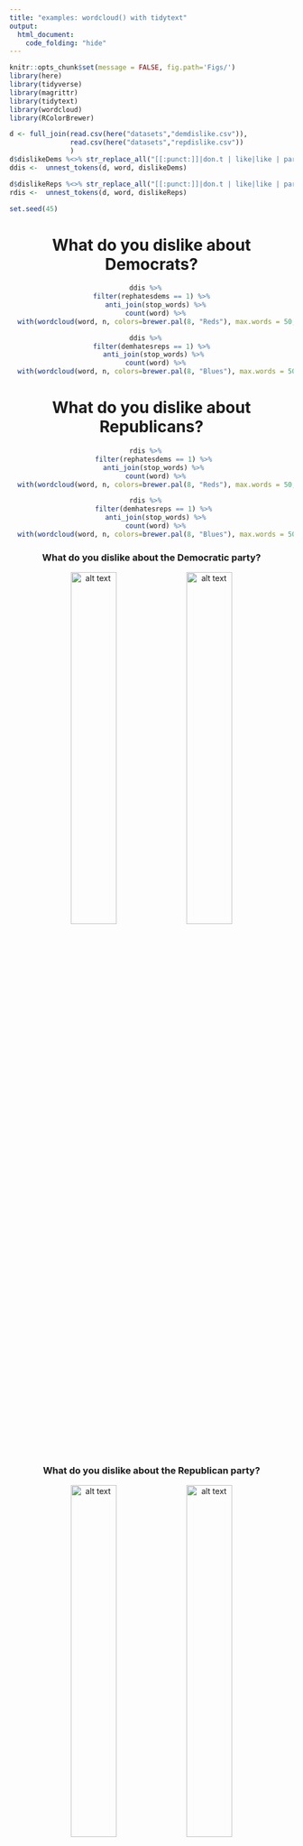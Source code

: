 ```yaml
---
title: "examples: wordcloud() with tidytext"
output:
  html_document:
    code_folding: "hide"
---
```


```r
knitr::opts_chunk$set(message = FALSE, fig.path='Figs/')
library(here)
library(tidyverse)
library(magrittr)
library(tidytext)
library(wordcloud)
library(RColorBrewer)
```


```r
d <- full_join(read.csv(here("datasets","demdislike.csv")),
               read.csv(here("datasets","repdislike.csv"))
               )
d$dislikeDems %<>% str_replace_all("[[:punct:]]|don.t | like|like | party|party | people|pro ", " ") %>% tolower() 
ddis <-  unnest_tokens(d, word, dislikeDems)

d$dislikeReps %<>% str_replace_all("[[:punct:]]|don.t | like|like | party|party | people|pro ", " ") %>% tolower() 
rdis <-  unnest_tokens(d, word, dislikeReps)

set.seed(45)
```

<center>

# What do you dislike about Democrats?

```r
ddis %>%   
  filter(rephatesdems == 1) %>%  
  anti_join(stop_words) %>%
  count(word) %>%
  with(wordcloud(word, n, colors=brewer.pal(8, "Reds"), max.words = 50, scale=c(4,.3)))
```


```r
ddis %>%   
  filter(demhatesreps == 1) %>%  
  anti_join(stop_words) %>% 
  count(word) %>%
  with(wordcloud(word, n, colors=brewer.pal(8, "Blues"), max.words = 50, scale=c(4,.3)))
```


# What do you dislike about Republicans?
```r
rdis %>%   
  filter(rephatesdems == 1) %>% 
  anti_join(stop_words) %>% 
  count(word) %>%
  with(wordcloud(word, n, colors=brewer.pal(8, "Reds"), max.words = 50, scale=c(4,.3)))
```

```r
rdis %>%   
  filter(demhatesreps == 1) %>% 
  anti_join(stop_words) %>%
  count(word) %>%
  with(wordcloud(word, n, colors=brewer.pal(8, "Blues"), max.words = 50, scale=c(4,.3)))
```



### What do you dislike about the Democratic party?
![alt text](Figs/dislikedems-demhatesreps-1.png){ width=40% } ![alt text](Figs/dislikedems-rephatesdems-1.png){ width=40% }

### What do you dislike about the Republican party?
![alt text](Figs/dislikereps-demhatesreps-1.png){ width=40% } ![alt text](Figs/dislikereps-rephatesdems-1.png){ width=40% }

(ANES V161101 V161106)
</center>



```r
library(reshape2)
ddis %>%
  inner_join(get_sentiments("bing")) %>%
  count(word, sentiment, sort = TRUE) %>%
  acast(word ~ sentiment, value.var = "n", fill = 0) %>%
  comparison.cloud(colors = c("gray20", "gray80"),
                   max.words = 100)
```
